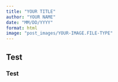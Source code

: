 ```yaml
---
title: "YOUR TITLE"
author: "YOUR NAME"
date: "MM/DD/YYYY"
format: html
image: "post_images/YOUR-IMAGE.FILE-TYPE"
---
```

## Test
### Test
